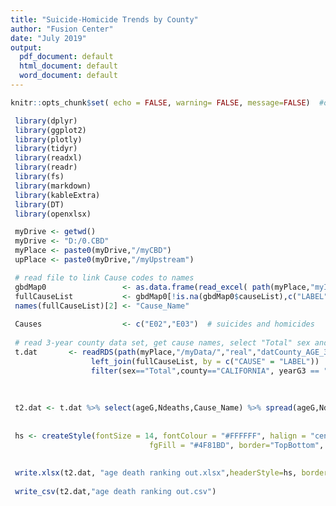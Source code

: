 ```yaml
---
title: "Suicide-Homicide Trends by County"
author: "Fusion Center"
date: "July 2019"
output:
  pdf_document: default
  html_document: default
  word_document: default
---
```



```r
knitr::opts_chunk$set( echo = FALSE, warning= FALSE, message=FALSE)  #out.width = "100%",

 library(dplyr)
 library(ggplot2)
 library(plotly)
 library(tidyr)
 library(readxl)
 library(readr) 
 library(fs)
 library(markdown)
 library(kableExtra)
 library(DT)
 library(openxlsx)

 myDrive <- getwd()  
 myDrive <- "D:/0.CBD"
 myPlace <- paste0(myDrive,"/myCBD") 
 upPlace <- paste0(myDrive,"/myUpstream") 

 # read file to link Cause codes to names
 gbdMap0                 <- as.data.frame(read_excel( path(myPlace,"myInfo//gbd.ICD.Map.xlsx/"), sheet="main"))   
 fullCauseList           <- gbdMap0[!is.na(gbdMap0$causeList),c("LABEL","nameOnly")] %>% arrange(LABEL)
 names(fullCauseList)[2] <- "Cause_Name"
 
 Causes                  <- c("E02","E03")  # suicides and homicides
 
 # read 3-year county data set, get cause names, select "Total" sex and just homicides and suicides
 t.dat       <- readRDS(path(myPlace,"/myData/","real","datCounty_AGE_3year.RDS"))   %>%
                  left_join(fullCauseList, by = c("CAUSE" = "LABEL"))          %>% 
                  filter(sex=="Total",county=="CALIFORNIA", yearG3 == "2016-2018",Level=="lev2")
 
 
 
 t2.dat <- t.dat %>% select(ageG,Ndeaths,Cause_Name) %>% spread(ageG,Ndeaths)
 
 
 hs <- createStyle(fontSize = 14, fontColour = "#FFFFFF", halign = "center",
                               fgFill = "#4F81BD", border="TopBottom", borderColour = "#4F81BD")
 
 
 write.xlsx(t2.dat, "age death ranking out.xlsx",headerStyle=hs, borders="all",colWidths = "auto", firstRow = TRUE)
 
 write_csv(t2.dat,"age death ranking out.csv")
 
 
```

